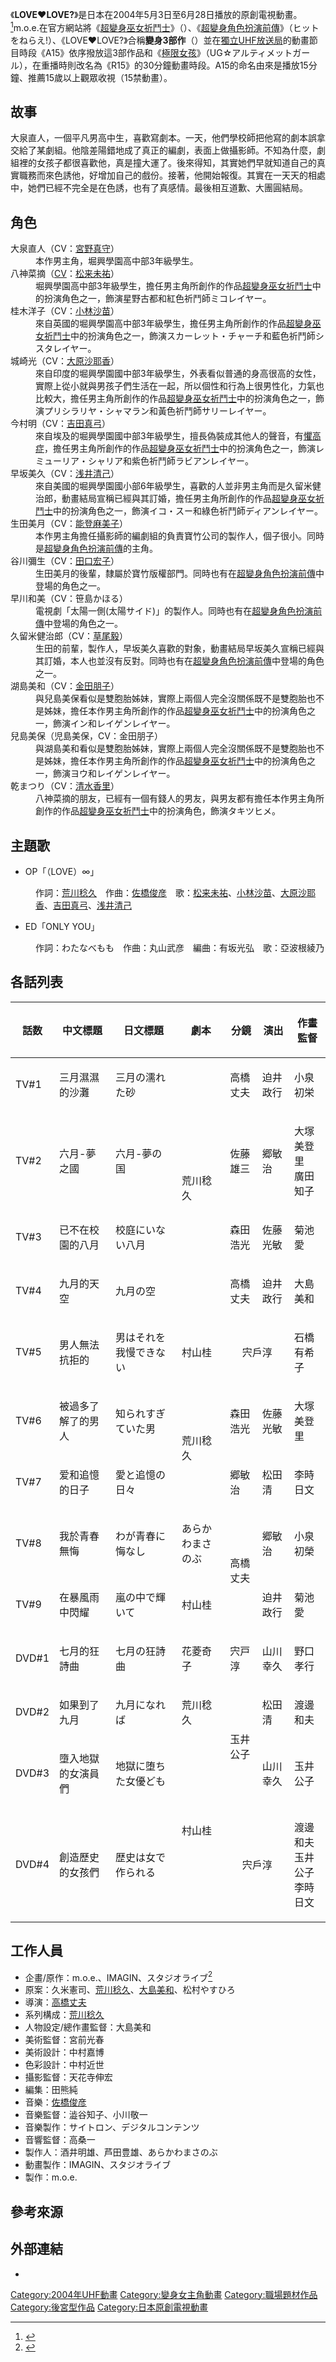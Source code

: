 {{Infobox animanga/Headerofja
| title = LOVE♥LOVE?
| image = Love Love?.jpg
| size = 280px
| caption = 《LOVE♥LOVE?》宣傳圖
| japanese = LOVE♥LOVE?
| english = LOVE LOVE?
| kana = 
| romaji = 
| genre = 
}}
{{Infobox animanga/TVAnime
| 標題 = 
| 圖像 = 
| 原案 = 久米憲司、[[荒川稔久|荒川稔久]]<br>[[大島美和|大島美和]]、松村やすひろ
| 原作 = m.o.e.、[[IMAGIN|IMAGIN]]、スタジオライブ
| 總導演 = 
| 導演 = 高橋丈夫
| 劇本統籌 = 荒川稔久
| 編劇 = 
| 人物原案 = 
| 人物設定 = 大島美和
| 機械設定 = 
| 音樂 = 佐橋俊彦
| 音樂製作 = サイトロン、デジタルコンテンツ
| 動畫製作 = IMAGIN、スタジオライブ
| 製作 = m.o.e.
| 代理發行 = 
| 其他代理發行 = {{flagicon|Canada}}{{flagicon|USA}} Maiden Japan
| 播放電視台 = [[tvk|tvk]]、[[SUN電視台|SUN電視台]]
| 其他電視台 = 
| 預定播放 = 
| 播放開始 = 2004年5月3日
| 播放結束 = 2004年6月28日
| 網路 = m.o.e.
| 話數 = 9+4
| 其他 = 
| 版權 = 
}}
{{Infobox animanga/Footerofja}}
《'''LOVE♥LOVE?'''》是日本在2004年5月3日至6月28日播放的原創電視動畫。<ref>{{cite web|url=https://www.animenewsnetwork.com/encyclopedia/anime.php?id=3798|title=Love Love? (TV)|publisher=[[Anime_News_Network|Anime News Network]]|accessdate=2015年10月19日|language=en|archive-date=2021年1月26日|archive-url=https://web.archive.org/web/20210126044946/https://www.animenewsnetwork.com/encyclopedia/anime.php?id=3798|dead-url=no}}</ref>m.o.e.在官方網站將《[[超變身巫女祈鬥士|超變身巫女祈鬥士]]》（{{lang|ja|超変身コス∞プレイヤー}}）、《[[超變身角色扮演前傳|超變身角色扮演前傳]]》（ヒットをねらえ!）、《LOVE♥LOVE?》合稱'''變身3部作'''（{{lang|ja|変身3部作}}）並在[[獨立UHF放送局|獨立UHF放送局]]的動畫節目時段《A15》依序撥放這3部作品和《[[極限女孩|極限女孩]]》（UG☆アルティメットガール），在重播時則改名為《R15》的30分鐘動畫時段。A15的命名由來是播放15分鐘、推薦15歲以上觀眾收視（15禁動畫）。

==故事==

大泉直人，一個平凡男高中生，喜歡寫劇本。一天，他們學校師把他寫的劇本誤拿交給了某劇組。他陰差陽錯地成了真正的編劇，表面上做攝影師。不知為什麼，劇組裡的女孩子都很喜歡他，真是撞大運了。後來得知，其實她們早就知道自己的真實職務而來色誘他，好增加自己的戲份。接著，他開始報復。其實在一天天的相處中，她們已經不完全是在色誘，也有了真感情。最後相互道歉、大團圓結局。

==角色==
;大泉直人（CV：[[宮野真守|宮野真守]]）
:本作男主角，堀興學園高中部3年級學生。
;八神菜摘（[[聲優|CV]]：[[松来未祐|松来未祐]]）
:堀興學園高中部3年級學生，擔任男主角所創作的作品[[超變身巫女祈鬥士|超變身巫女祈鬥士]]中的扮演角色之一，飾演星野古都和紅色祈鬥師ミコレイヤー。
;桂木洋子（CV：[[小林沙苗|小林沙苗]]）
:來自英國的堀興學園高中部3年級學生，擔任男主角所創作的作品[[超變身巫女祈鬥士|超變身巫女祈鬥士]]中的扮演角色之一，飾演スカーレット・チャーチ和藍色祈鬥師シスタレイヤー。
;城崎光（CV：[[大原沙耶香|大原沙耶香]]）
:來自印度的堀興學園國中部3年級學生，外表看似普通的身高很高的女性，實際上從小就與男孩子們生活在一起，所以個性和行為上很男性化，力氣也比較大，擔任男主角所創作的作品[[超變身巫女祈鬥士|超變身巫女祈鬥士]]中的扮演角色之一，飾演プリシラリヤ・シャマラン和黃色祈鬥師サリーレイヤー。
;今村明（CV：[[吉田真弓|吉田真弓]]）
:來自埃及的堀興學園國中部3年級學生，擅長偽裝成其他人的聲音，有[[懼高症|懼高症]]，擔任男主角所創作的作品[[超變身巫女祈鬥士|超變身巫女祈鬥士]]中的扮演角色之一，飾演レミューリア・シャリア和紫色祈鬥師ラビアンレイヤー。
;早坂美久（CV：[[浅井清己|浅井清己]]）
:來自美國的堀興學園國小部6年級學生，喜歡的人並非男主角而是久留米健治郎，動畫結局宣稱已經與其訂婚，擔任男主角所創作的作品[[超變身巫女祈鬥士|超變身巫女祈鬥士]]中的扮演角色之一，飾演イコ・スー和綠色祈鬥師ディアンレイヤー。
;生田美月（CV：[[能登麻美子|能登麻美子]]）
:本作男主角擔任攝影師的編劇組的負責寶竹公司的製作人，個子很小。同時是[[超變身角色扮演前傳|超變身角色扮演前傳]]的主角。
;谷川彌生（CV：[[田口宏子|田口宏子]]）
:生田美月的後輩，隸屬於寶竹版權部門。同時也有在[[超變身角色扮演前傳|超變身角色扮演前傳]]中登場的角色之一。
;早川和美（CV：笹島かほる）
:電視劇「太陽一側(太陽サイド)」的製作人。同時也有在[[超變身角色扮演前傳|超變身角色扮演前傳]]中登場的角色之一。
;久留米健治郎（CV：[[草尾毅|草尾毅]]）
:生田的前輩，製作人，早坂美久喜歡的對象，動畫結局早坂美久宣稱已經與其訂婚，本人也並沒有反對。同時也有在[[超變身角色扮演前傳|超變身角色扮演前傳]]中登場的角色之一。
;湖島美和（CV：[[金田朋子|金田朋子]]）
:與兒島美保看似是雙胞胎姊妹，實際上兩個人完全沒關係既不是雙胞胎也不是姊妹，擔任本作男主角所創作的作品[[超變身巫女祈鬥士|超變身巫女祈鬥士]]中的扮演角色之一，飾演イン和レイゲンレイヤー。
;兒島美保（児島美保，CV：金田朋子）
:與湖島美和看似是雙胞胎姊妹，實際上兩個人完全沒關係既不是雙胞胎也不是姊妹，擔任本作男主角所創作的作品[[超變身巫女祈鬥士|超變身巫女祈鬥士]]中的扮演角色之一，飾演ヨウ和レイゲンレイヤー。
;乾まつり（CV：[[清水香里|清水香里]]）
:八神菜摘的朋友，已經有一個有錢人的男友，與男友都有擔任本作男主角所創作的作品[[超變身巫女祈鬥士|超變身巫女祈鬥士]]中的扮演角色，飾演タキツヒメ。

==主題歌==
*OP「（LOVE）∞」
:作詞：[[荒川稔久|荒川稔久]]　作曲：[[佐橋俊彦|佐橋俊彦]]　歌：[[松来未祐|松来未祐]]、[[小林沙苗|小林沙苗]]、[[大原沙耶香|大原沙耶香]]、[[吉田真弓|吉田真弓]]、[[浅井清己|浅井清己]]
*ED「ONLY YOU」
:作詞：わたなべもも　作曲：丸山武彦　編曲：有坂光弘　歌：亞波根綾乃

==各話列表==
{|class="wikitable" style="text-align:center"
|-
!話数
!中文標題!!日文標題
|劇本
!分鏡!!演出!!作畫監督
|-
|TV#1
|三月濕濕的沙灘||三月の濡れた砂||rowspan="4"|荒川稔久||高橋丈夫||迫井政行||小泉初栄
|-
|TV#2
|六月-夢之國||六月-夢の国||佐藤雄三||郷敏治||大塚美登里<br />廣田知子
|-
|TV#3
|已不在校園的八月||校庭にいない八月||森田浩光||佐藤光敏||菊池愛
|-
|TV#4
|九月的天空||九月の空||高橋丈夫||迫井政行||大島美和
|-
|TV#5
|男人無法抗拒的||男はそれを我慢できない||村山桂||colspan="2" style="text-align:center"|宍戶淳||石橋有希子
|-
|TV#6
|被過多了解了的男人||知られすぎていた男||rowspan="2"|荒川稔久||森田浩光||佐藤光敏||大塚美登里
|-
|TV#7
|爱和追憶的日子||愛と追憶の日々||郷敏治||松田清||李時日文
|-
|TV#8
|我於青春無悔||わが青春に悔なし||あらかわまさのぶ||rowspan="2"|高橋丈夫||郷敏治||小泉初榮
|-
|TV#9
|在暴風雨中閃耀||嵐の中で輝いて||村山桂||迫井政行||菊池愛
|-
|DVD#1
|七月的狂詩曲||七月の狂詩曲||花菱奇子||宍戸淳||山川幸久||野口孝行
|-
|DVD#2
|如果到了九月||九月になれば||荒川稔久||rowspan="2"|玉井公子||松田清||渡邊和夫
|-
|DVD#3
|墮入地獄的女演員們||地獄に堕ちた女優ども||rowspan="2"|村山桂||山川幸久||玉井公子
|-
|DVD#4
|創造歷史的女孩們||歴史は女で作られる||colspan="2" style="text-align:center"|宍戶淳||渡邊和夫<br />玉井公子<br />李時日文
|}

==工作人員==
*企畫/原作：m.o.e.、IMAGIN、スタジオライブ<ref>{{cite web|url=http://www.tvdrama-db.com/drama_info/p/id-37546|title=LOVE?LOVE？（LOVE・LOVE？）|publisher=テレビドラマデータベース|language=ja|accessdate=2015年11月29日|archive-date=2015年12月8日|archive-url=https://web.archive.org/web/20151208120622/http://www.tvdrama-db.com/drama_info/p/id-37546|dead-url=no}}</ref>
*原案：久米憲司、[[荒川稔久|荒川稔久]]、[[大島美和|大島美和]]、松村やすひろ
*導演：[[高橋丈夫|高橋丈夫]]
*系列構成：[[荒川稔久|荒川稔久]]
*人物設定/總作畫監督：大島美和
*美術監督：宮前光春
*美術設計：中村嘉博
*色彩設計：中村近世
*攝影監督：天花寺伸宏
*編集：田熊純
*音樂：[[佐橋俊彦|佐橋俊彦]]
*音樂監督：澁谷知子、小川敬一
*音樂製作：サイトロン、デジタルコンテンツ
*音響監督：高桑一
*製作人：酒井明雄、芦田豊雄、あらかわまさのぶ
*動畫製作：IMAGIN、スタジオライブ
*製作：m.o.e.

==參考來源==
<references />

==外部連結==
*{{Cite web |url=http://www.ponycanyon.co.jp/pc-moe/love/index.html |title=官方網站 |access-date=2015-10-17 |archive-url=https://web.archive.org/web/20110808220854/http://www.ponycanyon.co.jp/pc-moe/love/index.html |archive-date=2011-08-08 |dead-url=yes }}{{ja}}

{{Imagin (動畫工作室)}}
{{高橋丈夫執導作品}}
{{DEFAULTSORT:LOVE♥LOVE?}}

[[Category:2004年UHF動畫|Category:2004年UHF動畫]]
[[Category:變身女主角動畫|Category:變身女主角動畫]]
[[Category:職場題材作品|Category:職場題材作品]]
[[Category:後宮型作品|Category:後宮型作品]]
[[Category:日本原創電視動畫|Category:日本原創電視動畫]]